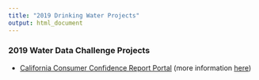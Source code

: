 ```yaml
---
title: "2019 Drinking Water Projects"
output: html_document
---
```


### 2019 Water Data Challenge Projects
- [California Consumer Confidence Report Portal](https://caccr.github.io/) (more information [here](https://richpauloo.github.io/2019-09-16-A-water-quality-portal-for-California/))